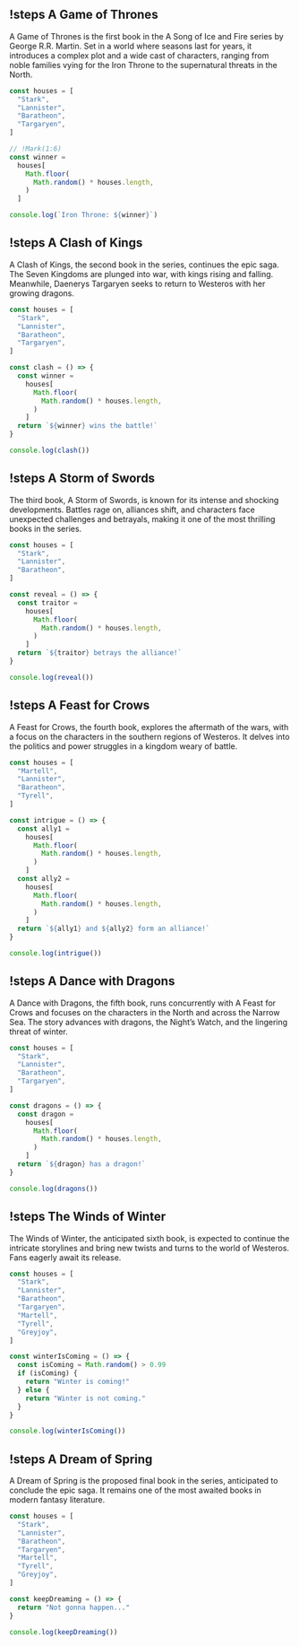 
<Hike as={Scrollycoding}>

## !steps A Game of Thrones

A Game of Thrones is the first book in the A Song of Ice and Fire series by George R.R. Martin. Set in a world where seasons last for years, it introduces a complex plot and a wide cast of characters, ranging from noble families vying for the Iron Throne to the supernatural threats in the North.

```js george.js
const houses = [
  "Stark",
  "Lannister",
  "Baratheon",
  "Targaryen",
]

// !Mark(1:6)
const winner =
  houses[
    Math.floor(
      Math.random() * houses.length,
    )
  ]

console.log(`Iron Throne: ${winner}`)
```

## !steps A Clash of Kings

A Clash of Kings, the second book in the series, continues the epic saga. The Seven Kingdoms are plunged into war, with kings rising and falling. Meanwhile, Daenerys Targaryen seeks to return to Westeros with her growing dragons.

```js george.js
const houses = [
  "Stark",
  "Lannister",
  "Baratheon",
  "Targaryen",
]

const clash = () => {
  const winner =
    houses[
      Math.floor(
        Math.random() * houses.length,
      )
    ]
  return `${winner} wins the battle!`
}

console.log(clash())
```

## !steps A Storm of Swords

The third book, A Storm of Swords, is known for its intense and shocking developments. Battles rage on, alliances shift, and characters face unexpected challenges and betrayals, making it one of the most thrilling books in the series.

```js george.js
const houses = [
  "Stark",
  "Lannister",
  "Baratheon",
]

const reveal = () => {
  const traitor =
    houses[
      Math.floor(
        Math.random() * houses.length,
      )
    ]
  return `${traitor} betrays the alliance!`
}

console.log(reveal())
```

## !steps A Feast for Crows

A Feast for Crows, the fourth book, explores the aftermath of the wars, with a focus on the characters in the southern regions of Westeros. It delves into the politics and power struggles in a kingdom weary of battle.

```js george.js
const houses = [
  "Martell",
  "Lannister",
  "Baratheon",
  "Tyrell",
]

const intrigue = () => {
  const ally1 =
    houses[
      Math.floor(
        Math.random() * houses.length,
      )
    ]
  const ally2 =
    houses[
      Math.floor(
        Math.random() * houses.length,
      )
    ]
  return `${ally1} and ${ally2} form an alliance!`
}

console.log(intrigue())
```

## !steps A Dance with Dragons

A Dance with Dragons, the fifth book, runs concurrently with A Feast for Crows and focuses on the characters in the North and across the Narrow Sea. The story advances with dragons, the Night’s Watch, and the lingering threat of winter.

```js george.js
const houses = [
  "Stark",
  "Lannister",
  "Baratheon",
  "Targaryen",
]

const dragons = () => {
  const dragon =
    houses[
      Math.floor(
        Math.random() * houses.length,
      )
    ]
  return `${dragon} has a dragon!`
}

console.log(dragons())
```

## !steps The Winds of Winter

The Winds of Winter, the anticipated sixth book, is expected to continue the intricate storylines and bring new twists and turns to the world of Westeros. Fans eagerly await its release.

```js george.js
const houses = [
  "Stark",
  "Lannister",
  "Baratheon",
  "Targaryen",
  "Martell",
  "Tyrell",
  "Greyjoy",
]

const winterIsComing = () => {
  const isComing = Math.random() > 0.99
  if (isComing) {
    return "Winter is coming!"
  } else {
    return "Winter is not coming."
  }
}

console.log(winterIsComing())
```

## !steps A Dream of Spring

A Dream of Spring is the proposed final book in the series, anticipated to conclude the epic saga. It remains one of the most awaited books in modern fantasy literature.

```js george.js
const houses = [
  "Stark",
  "Lannister",
  "Baratheon",
  "Targaryen",
  "Martell",
  "Tyrell",
  "Greyjoy",
]

const keepDreaming = () => {
  return "Not gonna happen..."
}

console.log(keepDreaming())
```

</Hike>
